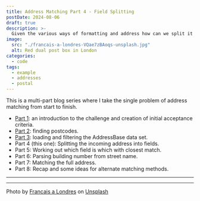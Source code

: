 ```yaml
---
title: Address Matching Part 4 - Field Splitting
postDate: 2024-08-06
draft: true
description: >-
  Given the various ways of formatting and address how can we split it into fields?
image:
  src: "./francais-a-londres-VQae7zBAoqs-unsplash.jpg"
  alt: Red dual post box in London
categories:
  - code
tags:
  - example
  - addresses
  - postal
---
```

This is a multi-part blog series where I take the single problem of address matching from start to finish.

- [Part 1](./address-matching-1-scope): an introduction to the challenge and creation of initial acceptance criteria.
- [Part 2](./address-matching-2-postcodes): finding postcodes.
- [Part 3](./address-matching-3-filter): loading and filtering the AddressBase data set.
- Part 4 (this one): Splitting the incoming address into fields.
- Part 5: Working out which field is which with closest match.
- Part 6: Parsing building number from street name.
- Part 7: Matching the full address.
- Part 8: Recap and some ideas for alternate matching methods.

---

---
Photo by [Francais a Londres](https://unsplash.com/@francaisalondres) on [Unsplash](https://unsplash.com/photos/red-mail-box-on-road-VQae7zBAoqs)
  